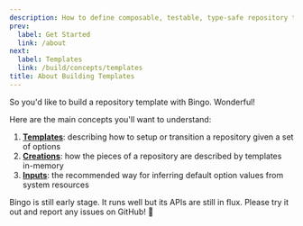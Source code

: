 ```yaml
---
description: How to define composable, testable, type-safe repository templates with create.
prev:
  label: Get Started
  link: /about
next:
  label: Templates
  link: /build/concepts/templates
title: About Building Templates
---
```


So you'd like to build a repository template with Bingo.
Wonderful!

Here are the main concepts you'll want to understand:

1. **[Templates](/build/concepts/templates)**: describing how to setup or transition a repository given a set of options
2. **[Creations](/build/concepts/creations)**: how the pieces of a repository are described by templates in-memory
3. **[Inputs](/build/concepts/inputs)**: the recommended way for inferring default option values from system resources

Bingo is still early stage.
It runs well but its APIs are still in flux.
Please try it out and report any issues on GitHub! 🙏
